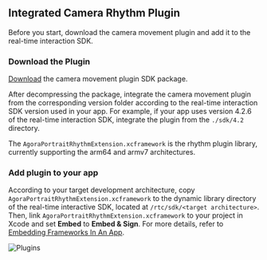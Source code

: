 ## Integrated Camera Rhythm Plugin

Before you start, download the camera movement plugin and add it to the real-time interaction SDK.

### Download the Plugin

[Download](https://download.agora.io/sdk/release/Agora_Portrait_Rhythm_SDK_for_iOS_v1_2_0.zip?_gl=1*114sqq0*_gcl_au*MTYzNTEzMjI0Ni4xNzExMDk2MDA3*_ga*MjA2MzYxMjY4Mi4xNzAzMDczMjA1*_ga_BFVGG7E02W*MTcxODQ2OTk2NC4zMjkuMS4xNzE4NDcxMzk1LjAuMC4w) the camera movement plugin SDK package.

After decompressing the package, integrate the camera movement plugin from the corresponding version folder according to the real-time interaction SDK version used in your app. For example, if your app uses version 4.2.6 of the real-time interaction SDK, integrate the plugin from the `./sdk/4.2` directory.

  The `AgoraPortraitRhythmExtension.xcframework` is the rhythm plugin library, currently supporting the arm64 and armv7 architectures.

### Add plugin to your app

According to your target development architecture, copy `AgoraPortraitRhythmExtension.xcframework` to the dynamic library directory of the real-time interactive SDK, located at `/rtc/sdk/<target architecture>`. Then, link `AgoraPortraitRhythmExtension.xcframework` to your project in Xcode and set **Embed** to **Embed & Sign**. For more details, refer to [Embedding Frameworks In An App](https://developer.apple.com/library/archive/technotes/tn2435/_index.html).

![Plugins](/images/extensions-marketplace/camera-motion-plugin-step2.png)
